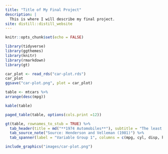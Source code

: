 ```yaml
---
title: "Title of My Final Project"
description: |
  This is where I will describe my final project.
site: distill::distill_website
---
```


```r
knitr::opts_chunk$set(echo = FALSE)

library(tidyverse)
library(ggthemes)
library(knitr)
library(rmarkdown)
library(gt)
```
```r
car_plot <- read_rds("car-plot.rds")
car_plot
ggsave("car-plot.png", plot = car_plot)
```
```r
table <- mtcars %>% 
arrange(desc(mpg))
```
```r
kable(table)
```
```r
paged_table(table, options(cols.print =12))
```
```r
gt(table, rownames_to_stub = TRUE) %>% 
  tab_header(title = md("**1974 Automobiles**"), subtitle = "The least fuel efficient cars are the heaviest") %>% 
  tab_source_note("Source: Henderson and Velleman (1981)") %>% 
  tab_spanner(label = "Variable Group 1", columns = c(mpg, cyl, disp, hp, drat))
```
```r
include_graphics("images/car-plot.png")
```
 

